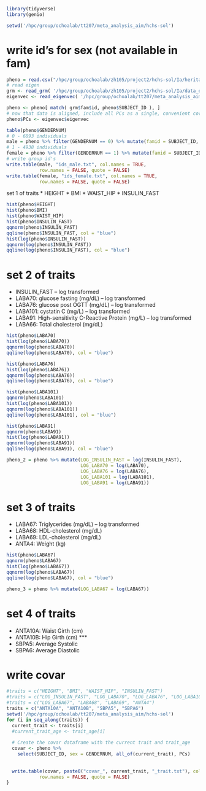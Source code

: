 ```r
library(tidyverse)
library(genio)

setwd('/hpc/group/ochoalab/tt207/meta_analysis_aim/hchs-sol')
```

# write id's for sex (not available in fam)
```r
pheno = read.csv("/hpc/group/ochoalab/zh105/project2/hchs-sol/Ia/heritability/hchs_phen.csv", header = TRUE)
# read eigen
grm <- read_grm( '/hpc/group/ochoalab/zh105/project2/hchs-sol/Ia/data_qc_std_mor' )
eigenvec <- read_eigenvec( '/hpc/group/ochoalab/tt207/meta_analysis_aim/hchs-sol/data_qc_std_mor' )

pheno <- pheno[ match( grm$fam$id, pheno$SUBJECT_ID ), ]
# now that data is aligned, include all PCs as a single, convenient covariate
pheno$PCs <- eigenvec$eigenvec

table(pheno$GENDERNUM)
# 0 - 6893 individuals
male = pheno %>% filter(GENDERNUM == 0) %>% mutate(famid = SUBJECT_ID, id = SUBJECT_ID) %>% select(famid, id)
# 1 - 4938 individuals
female = pheno %>% filter(GENDERNUM == 1) %>% mutate(famid = SUBJECT_ID, id = SUBJECT_ID) %>% select(famid, id)
# write group id's
write.table(male, "ids_male.txt", col.names = TRUE, 
            row.names = FALSE, quote = FALSE)
write.table(female, "ids_female.txt", col.names = TRUE, 
            row.names = FALSE, quote = FALSE)
```

set 1 of traits
* HEIGHT
* BMI
* WAIST_HIP
* INSULIN_FAST
```r
hist(pheno$HEIGHT) 
hist(pheno$BMI)
hist(pheno$WAIST_HIP)
hist(pheno$INSULIN_FAST)
qqnorm(pheno$INSULIN_FAST)
qqline(pheno$INSULIN_FAST, col = "blue")
hist(log(pheno$INSULIN_FAST))
qqnorm(log(pheno$INSULIN_FAST))
qqline(log(pheno$INSULIN_FAST), col = "blue")
```
# set 2 of traits
* INSULIN_FAST -- log transformed
* LABA70: glucose fasting (mg/dL) -- log transformed
* LABA76: glucose post OGTT (mg/dL) -- log transformed
* LABA101: cystatin C (mg/L) -- log transformed
* LABA91: High-sensitivity C-Reactive Protein (mg/L) -- log transformed
* LABA66: Total cholesterol (mg/dL) 
```r
hist(pheno$LABA70)
hist(log(pheno$LABA70))
qqnorm(log(pheno$LABA70))
qqline(log(pheno$LABA70), col = "blue")

hist(pheno$LABA76)
hist(log(pheno$LABA76))
qqnorm(log(pheno$LABA76))
qqline(log(pheno$LABA76), col = "blue")

hist(pheno$LABA101)
qqnorm(pheno$LABA101)
hist(log(pheno$LABA101))
qqnorm(log(pheno$LABA101))
qqline(log(pheno$LABA101), col = "blue")

hist(pheno$LABA91)
qqnorm(pheno$LABA91)
hist(log(pheno$LABA91))
qqnorm(log(pheno$LABA91))
qqline(log(pheno$LABA91), col = "blue")

pheno_2 = pheno %>% mutate(LOG_INSULIN_FAST = log(INSULIN_FAST),
                           LOG_LABA70 = log(LABA70),
                           LOG_LABA76 = log(LABA76),
                           LOG_LABA101 = log(LABA101),
                           LOG_LABA91 = log(LABA91))
```
# set 3 of traits
* LABA67: Triglycerides (mg/dL) -- log transformed
* LABA68: HDL-cholesterol (mg/dL) 
* LABA69: LDL-cholesterol (mg/dL) 
* ANTA4: Weight (kg)
```r
hist(pheno$LABA67)
qqnorm(pheno$LABA67)
hist(log(pheno$LABA67))
qqnorm(log(pheno$LABA67))
qqline(log(pheno$LABA67), col = "blue")

pheno_3 = pheno %>% mutate(LOG_LABA67 = log(LABA67))
```

# set 4 of traits
* ANTA10A: Waist Girth (cm)
* ANTA10B: Hip Girth (cm) ***
* SBPA5: Average Systolic  
* SBPA6: Average Diastolic  



# write covar

```r
#traits = c("HEIGHT", "BMI", "WAIST_HIP", "INSULIN_FAST")
#traits = c("LOG_INSULIN_FAST", "LOG_LABA70", "LOG_LABA76", "LOG_LABA101", "LOG_LABA91", "LABA66")
#traits = c("LOG_LABA67", "LABA68", "LABA69", "ANTA4")
traits = c("ANTA10A", "ANTA10B", "SBPA5", "SBPA6")
setwd('/hpc/group/ochoalab/tt207/meta_analysis_aim/hchs-sol')
for (i in seq_along(traits)) {
  current_trait <- traits[i]
  #current_trait_age <- trait_age[i]
  
  # Create the covar dataframe with the current trait and trait_age
  covar <- pheno %>%
    select(SUBJECT_ID, sex = GENDERNUM, all_of(current_trait), PCs) 
  
  
  write.table(covar, paste0("covar_", current_trait, "_trait.txt"), col.names = TRUE,
            row.names = FALSE, quote = FALSE)
}


```

